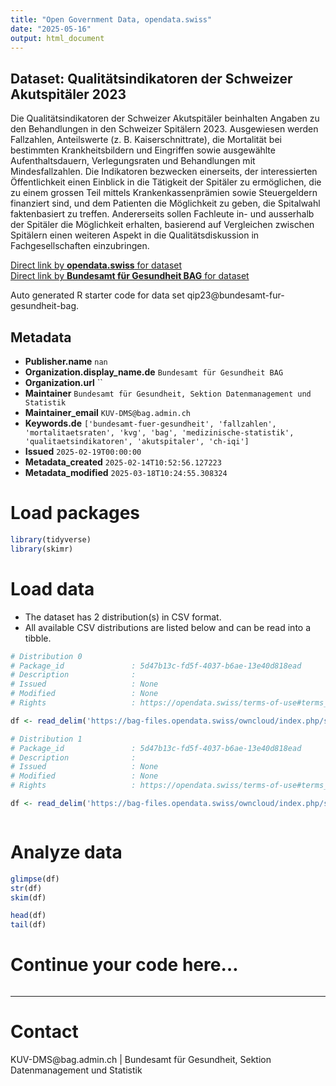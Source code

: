 ```yaml
---
title: "Open Government Data, opendata.swiss"
date: "2025-05-16"
output: html_document
---
```


## Dataset: Qualitätsindikatoren der Schweizer Akutspitäler 2023

Die Qualitätsindikatoren der Schweizer Akutspitäler beinhalten Angaben zu den Behandlungen in den Schweizer Spitälern 2023. Ausgewiesen werden Fallzahlen, Anteilswerte (z. B. Kaiserschnittrate), die Mortalität bei bestimmten Krankheitsbildern und Eingriffen sowie ausgewählte Aufenthaltsdauern, Verlegungsraten und Behandlungen mit Mindesfallzahlen.
Die Indikatoren bezwecken einerseits, der interessierten Öffentlichkeit einen Einblick in die Tätigkeit der Spitäler zu ermöglichen, die zu einem grossen Teil mittels Krankenkassenprämien sowie Steuergeldern finanziert sind, und dem Patienten die Möglichkeit zu geben, die Spitalwahl faktenbasiert zu treffen. Andererseits sollen Fachleute in- und ausserhalb der Spitäler die Möglichkeit erhalten, basierend auf Vergleichen zwischen Spitälern einen weiteren Aspekt in die Qualitätsdiskussion in Fachgesellschaften einzubringen.

[Direct link by **opendata.swiss** for dataset](https://opendata.swiss/de/dataset/qualitatsindikatoren-der-schweizer-akutspitaler-2023)<br>
[Direct link by **Bundesamt für Gesundheit BAG** for dataset](http://www.bag.admin.ch/qiss)

Auto generated R starter code for data set qip23@bundesamt-fur-gesundheit-bag.

## Metadata

- **Publisher.name** `nan`
- **Organization.display_name.de** `Bundesamt für Gesundheit BAG`
- **Organization.url** ``
- **Maintainer** `Bundesamt für Gesundheit, Sektion Datenmanagement und Statistik`
- **Maintainer_email** `KUV-DMS@bag.admin.ch`
- **Keywords.de** `['bundesamt-fuer-gesundheit', 'fallzahlen', 'mortalitaetsraten', 'kvg', 'bag', 'medizinische-statistik', 'qualitaetsindikatoren', 'akutspitaler', 'ch-iqi']`
- **Issued** `2025-02-19T00:00:00`
- **Metadata_created** `2025-02-14T10:52:56.127223`
- **Metadata_modified** `2025-03-18T10:24:55.308324`


# Load packages

```r

library(tidyverse)
library(skimr)

```

# Load data

-   The dataset has 2 distribution(s) in CSV format.
-   All available CSV distributions are listed below and can be read into a tibble.

```r

# Distribution 0
# Package_id               : 5d47b13c-fd5f-4037-b6ae-13e40d818ead
# Description              : 
# Issued                   : None
# Modified                 : None
# Rights                   : https://opendata.swiss/terms-of-use#terms_by

df <- read_delim('https://bag-files.opendata.swiss/owncloud/index.php/s/yNdCFatYfqDmnBz')

# Distribution 1
# Package_id               : 5d47b13c-fd5f-4037-b6ae-13e40d818ead
# Description              : 
# Issued                   : None
# Modified                 : None
# Rights                   : https://opendata.swiss/terms-of-use#terms_by

df <- read_delim('https://bag-files.opendata.swiss/owncloud/index.php/s/zfQTySbdYroswfF')



```

# Analyze data

```r

glimpse(df)
str(df)
skim(df)

head(df)
tail(df)

```

# Continue your code here...

```r

```

------------------------------------------------------------------------

# Contact

KUV-DMS@bag.admin.ch | Bundesamt für Gesundheit, Sektion Datenmanagement und Statistik
